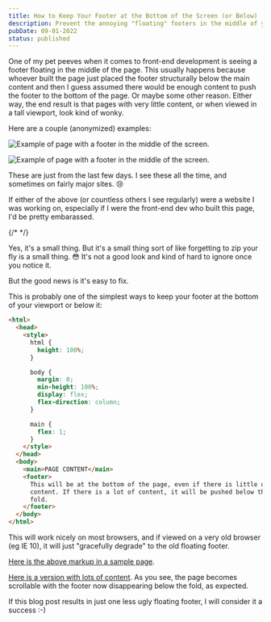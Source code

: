 ```yaml
---
title: How to Keep Your Footer at the Bottom of the Screen (or Below)
description: Prevent the annoying "floating" footers in the middle of your screen.
pubDate: 09-01-2022
status: published
---
```


One of my pet peeves when it comes to front-end development is seeing a footer floating in the middle of the page. This usually happens because whoever built the page just placed the footer structurally below the main content and then I guess assumed there would be enough content to push the footer to the bottom of the page. Or maybe some other reason. Either way, the end result is that pages with very little content, or when viewed in a tall viewport, look kind of wonky.

Here are a couple (anonymized) examples:

![Example of page with a footer in the middle of the screen.](/images/blog/floating-footer-example-2.jpg)

![Example of page with a footer in the middle of the screen.](/images/blog/floating-footer-example.jpg)

These are just from the last few days. I see these all the time, and sometimes on fairly major sites. :cry:

If either of the above (or countless others I see regularly) were a website I was working on, especially if I were the front-end dev who built this page, I'd be pretty embarassed.

{/* <GiphyEmbed
  src="https://giphy.com/embed/apowQdwqKcKPK"
  href="https://giphy.com/gifs/embarrassed-dog-apowQdwqKcKPK"
/> */}

Yes, it's a small thing. But it's a small thing sort of like forgetting to zip your fly is a small thing. :flushed: It's not a good look and kind of hard to ignore once you notice it.

But the good news is it's easy to fix.

This is probably one of the simplest ways to keep your footer at the bottom of your viewport or below it:

```html
<html>
  <head>
    <style>
      html {
        height: 100%;
      }

      body {
        margin: 0;
        min-height: 100%;
        display: flex;
        flex-direction: column;
      }

      main {
        flex: 1;
      }
    </style>
  </head>
  <body>
    <main>PAGE CONTENT</main>
    <footer>
      This will be at the bottom of the page, even if there is little or no page
      content. If there is a lot of content, it will be pushed below the page
      fold.
    </footer>
  </body>
</html>
```

This will work nicely on most browsers, and if viewed on a very old browser (eg IE 10), it will just "gracefully degrade" to the old floating footer.

[Here is the above markup in a sample page](/examples/full-height-footer-at-bottom-no-content.html).

[Here is a version with lots of content](/examples/full-height-footer-below-viewport-with-content.html). As you see, the page becomes scrollable with the footer now disappearing below the fold, as expected.

If this blog post results in just one less ugly floating footer, I will consider it a success :-)
